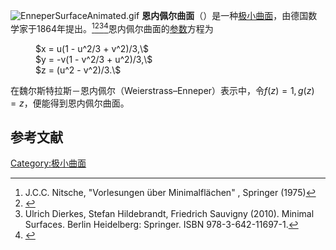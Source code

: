 [[File:EnneperSurfaceAnimated.gif|frame]]
'''恩内佩尔曲面'''（{{lang-en|Enneper surface}}）是一种[[极小曲面|极小曲面]]，由德国数学家{{link-de|阿尔弗雷德·恩内佩尔|Alfred Enneper}}于1864年提出。<ref>J.C.C. Nitsche, "Vorlesungen über Minimalflächen" , Springer (1975)</ref><ref>{{Cite web |url=http://www.ugr.es/~fmartin/dvi/survey.pdf |title=Francisco J. López, Francisco Martín, Complete minimal surfaces in R3 |access-date=2016-09-30 |archive-date=2019-12-31 |archive-url=https://web.archive.org/web/20191231071959/http://www.ugr.es/~fmartin/dvi/survey.pdf |dead-url=no }}</ref><ref name="dierkes">Ulrich Dierkes, Stefan Hildebrandt, Friedrich Sauvigny (2010). Minimal Surfaces. Berlin Heidelberg: Springer. ISBN 978-3-642-11697-1.</ref><ref>{{MathWorld|title=Enneper's Minimal Surface|urlname=EnnepersMinimalSurface}}</ref>恩内佩尔曲面的[[参数|参数]]方程为

: <math> x = u(1 - u^2/3 + v^2)/3,\ </math> 
: <math> y = -v(1 - v^2/3 + u^2)/3,\ </math> 
: <math> z = (u^2 - v^2)/3.\ </math> 

在魏尔斯特拉斯－恩内佩尔（Weierstrass–Enneper）表示中，令<math>f(z)=1, g(z)=z</math>，便能得到恩内佩尔曲面。

== 参考文献 ==
{{reflist}}

[[Category:极小曲面|Category:极小曲面]]